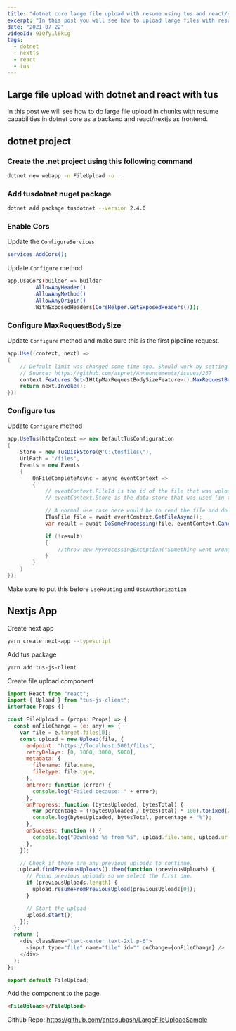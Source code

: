 ```yaml
---
title: "dotnet core large file upload with resume using tus and react/nextjs"
excerpt: "In this post you will see how to upload large files with resume using tus. We will use dotnet core for the backend and nextjs for the frontend"
date: "2021-07-22"
videoId: 9IQfy1l6kLg
tags:
  - dotnet
  - nextjs
  - react
  - tus
---
```

<TOCInline toc={props.toc} asDisclosure />

## Large file upload with dotnet and react with tus

In this post we will see how to do large file upload in chunks with resume capabilities in dotnet core as a backend and react/nextjs as frontend.

## dotnet project

### Create the .net project using this following command

```bash
dotnet new webapp -n FileUpload -o .
```

### Add tusdotnet nuget package

```bash
dotnet add package tusdotnet --version 2.4.0
```

### Enable Cors

Update the `ConfigureServices`

```bash
services.AddCors();
```

Update `Configure` method

```bash
app.UseCors(builder => builder
        .AllowAnyHeader()
        .AllowAnyMethod()
        .AllowAnyOrigin()
        .WithExposedHeaders(CorsHelper.GetExposedHeaders()));
```

### Configure MaxRequestBodySize

Update `Configure` method and make sure this is the first pipeline request.

```cs
app.Use((context, next) =>
{
    // Default limit was changed some time ago. Should work by setting MaxRequestBodySize to null using ConfigureKestrel but this does not seem to work for IISExpress.
    // Source: https://github.com/aspnet/Announcements/issues/267
    context.Features.Get<IHttpMaxRequestBodySizeFeature>().MaxRequestBodySize = null;
    return next.Invoke();
});
```

### Configure tus

Update `Configure` method

```cs
app.UseTus(httpContext => new DefaultTusConfiguration
{
    Store = new TusDiskStore(@"C:\tusfiles\"),
    UrlPath = "/files",
    Events = new Events
    {
        OnFileCompleteAsync = async eventContext =>
        {
            // eventContext.FileId is the id of the file that was uploaded.
            // eventContext.Store is the data store that was used (in this case an instance of the TusDiskStore)

            // A normal use case here would be to read the file and do some processing on it.
            ITusFile file = await eventContext.GetFileAsync();
            var result = await DoSomeProcessing(file, eventContext.CancellationToken).ConfigureAwait(false);

            if (!result)
            {
                //throw new MyProcessingException("Something went wrong during processing");
            }
        }
    }
});
```

Make sure to put this before `UseRouting` and `UseAuthorization`

## Nextjs App

Create next app

```bash
yarn create next-app --typescript
```

Add tus package

```bash
yarn add tus-js-client
```

Create file upload component

```js
import React from "react";
import { Upload } from "tus-js-client";
interface Props {}

const FileUpload = (props: Props) => {
  const onFileChange = (e: any) => {
    var file = e.target.files[0];
    const upload = new Upload(file, {
      endpoint: "https://localhost:5001/files",
      retryDelays: [0, 1000, 3000, 5000],
      metadata: {
        filename: file.name,
        filetype: file.type,
      },
      onError: function (error) {
        console.log("Failed because: " + error);
      },
      onProgress: function (bytesUploaded, bytesTotal) {
        var percentage = ((bytesUploaded / bytesTotal) * 100).toFixed(2);
        console.log(bytesUploaded, bytesTotal, percentage + "%");
      },
      onSuccess: function () {
        console.log("Download %s from %s", upload.file.name, upload.url);
      },
    });

    // Check if there are any previous uploads to continue.
    upload.findPreviousUploads().then(function (previousUploads) {
      // Found previous uploads so we select the first one.
      if (previousUploads.length) {
        upload.resumeFromPreviousUpload(previousUploads[0]);
      }

      // Start the upload
      upload.start();
    });
  };
  return (
    <div className="text-center text-2xl p-6">
      <input type="file" name="file" id="" onChange={onFileChange} />
    </div>
  );
};

export default FileUpload;
```

Add the component to the page.

```html
<FileUpload></FileUpload>
```

Github Repo: https://github.com/antosubash/LargeFileUploadSample
